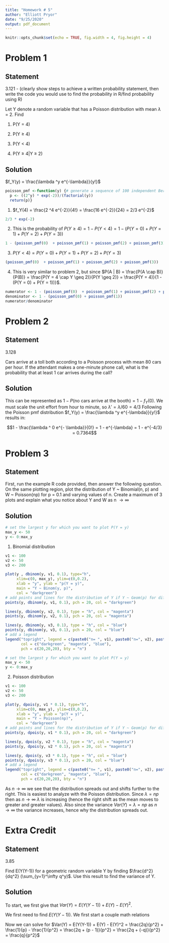 ```yaml
---
title: "Homework # 5"
author: "Elliott Pryor"
date: "9/25/2020"
output: pdf_document
---
```


```r
knitr::opts_chunk$set(echo = TRUE, fig.width = 4, fig.height = 4)
```




# Problem 1
## Statement

3.121 -  (clearly show steps to achieve a written probability statement,
then write the code you would use to find the probability in R/find probability using R)

Let Y denote a random variable that has a Poisson distribution with mean $\lambda$ = 2. Find

 1. P(Y = 4)
 
 2. P(Y $\geq$ 4)
 
 3. P(Y $<$ 4)
 
 4. P(Y $\geq$ 4|Y $\geq$ 2)

\hrule

## Solution

$f_Y(y) = \frac{\lambda ^y e^{-\lambda}}{y!}$

```R
poisson_pmf <-function(y) {# generate a sequence of 100 independent Bernoulli trials
  p <- ((2^y) * exp(-2))/(factorial(y))
  return(p)}
```

1. $f_Y(4) = \frac{2 ^4 e^{-2}}{4!} = \frac{16 e^{-2}}{24} = 2/3 e^{-2}$

```R
2/3 * exp(-2)
```

2. This is the probability of $P(Y \geq 4) = 1 - P(Y < 4) = 1 - (P(Y = 0) + P(Y = 1) + P(Y = 2) + P(Y = 3))$
```R
1 - (poisson_pmf(0)  + poisson_pmf(1) + poisson_pmf(2) + poisson_pmf(3))
```

3. $P(Y < 4) = P(Y = 0) + P(Y = 1) + P(Y = 2) + P(Y = 3)$

```R
(poisson_pmf(0)  + poisson_pmf(1) + poisson_pmf(2) + poisson_pmf(3))
```

4. This is very similar to problem 2, but since $P(A | B) = \frac{P(A \cap B)}{P(B)} = \frac{P(Y = 4 \cap Y \geq 2)}{P(Y \geq 2)} = \frac{P(Y = 4)}{1 - (P(Y = 0) + P(Y = 1))}$.

```R
numerator <- 1 - (poisson_pmf(0)  + poisson_pmf(1) + poisson_pmf(2) + poisson_pmf(3))  # From (2)
denominator <- 1 - (poisson_pmf(0) + poisson_pmf(1))
numerator/denominator
```




# Problem 2
## Statement 

3.128

Cars arrive at a toll both according to a Poisson process with mean 80 cars per hour. If the
attendant makes a one-minute phone call, what is the probability that at least 1 car arrives
during the call?

\hrule

## Solution

This can be represented as $1 - P(\text{no cars arrive at the booth}) = 1 - f_Y(0)$. 
We must scale the unit effort from hour to minute, so $\lambda' = \lambda / 60 = 4/3$ 
Following the Poisson pmf distribution $f_Y(y) = \frac{\lambda ^y e^{-\lambda}}{y!}$ results in:

$$1 - \frac{\lambda ^ 0 e^{- \lambda}}{0!} = 1 - e^{-\lambda} = 1 - e^{-4/3} = 0.7364$$



# Problem 3
## Statement 
First, run the example R code provided, then answer the following question. On the same
plotting region, plot the distribution of Y ~ Binomial(n, p) and W ~ Poisson(np)
for p = 0.1 and varying values of n. Create a maximum of 3 plots and explain what
you notice about Y and W as n $\to \infty$

\hrule

## Solution

```R
# set the largest y for which you want to plot P(Y = y)
max_y <- 50
y <- 0:max_y
```

1. Binomial distribution


```R

v1 <- 100
v2 <- 50
v3 <- 200

plot(y , dbinom(y, v1, 0.1), type="h",
     xlim=c(0, max_y), ylim=c(0,0.2),
     xlab = "y", ylab = "p(Y = y)",
     main = "Y ~ Binom(y, p)",
     col = "darkgreen")
# add points and lines for the distribution of Y if Y ~ Geom(p) for different p
points(y, dbinom(y, v1, 0.1), pch = 20, col = "darkgreen")

lines(y, dbinom(y, v2, 0.1), type = "h", col = "magenta")
points(y, dbinom(y, v2, 0.1), pch = 20, col = "magenta")

lines(y, dbinom(y, v3, 0.1), type = "h", col = "blue")
points(y, dbinom(y, v3, 0.1), pch = 20, col = "blue")
# add a legend
legend("topright", legend = c(paste0("n= ", v1), paste0("n=", v2), paste0("n=", v3)),
       col = c("darkgreen", "magenta", "blue"),
       pch = c(20,20,20), bty = "n")

```





```R
# set the largest y for which you want to plot P(Y = y)
max_y <- 50
y <- 0:max_y
```

2. Poisson distribution


```R

v1 <- 100
v2 <- 50
v3 <- 200

plot(y, dpois(y, v1 * 0.1), type="h",
     xlim=c(0, max_y), ylim=c(0,0.2),
     xlab = "y", ylab = "p(Y = y)",
     main = "Y ~ Poisson(np)",
     col = "darkgreen")
# add points and lines for the distribution of Y if Y ~ Geom(p) for different p
points(y, dpois(y, v1 * 0.1), pch = 20, col = "darkgreen")

lines(y, dpois(y, v2 * 0.1), type = "h", col = "magenta")
points(y, dpois(y, v2 * 0.1), pch = 20, col = "magenta")

lines(y, dpois(y, v3 * 0.1), type = "h", col = "blue")
points(y, dpois(y, v3 * 0.1), pch = 20, col = "blue")
# add a legend
legend("topright", legend = c(paste0("n= ", v1), paste0("n=", v2), paste0("n=", v3)),
       col = c("darkgreen", "magenta", "blue"),
       pch = c(20,20,20), bty = "n")

```


As $n \to \infty$ we see that the distribution spreads out and shifts further to the right.
This is easiest to analyze with the Poisson distribution. Since $\lambda = np$ then as 
$n \to \infty$ $\lambda$ is increasing (hence the right shift as the mean moves to greater and greater values).
Also since the variance $Var(Y) = \lambda = np$ as $n \to \infty$ the variance increases,
hence why the distribution spreads out.








# Extra Credit
## Statement

3.85

Find E(Y(Y-1)) for a geometric random variable Y by finding $\frac{d^2}{dq^2} (\sum_{y=1}^\infty q^y)$. Use this result to find the variance of Y.

\hrule

## Solution

To start, we first give that $Var(Y) = E(Y(Y-1)) + E(Y) - E(Y)^2$. 

We first need to find $E(Y(Y-1))$. We first start a couple math relations


\begin{align}
f(x) &= x^a\\
\frac{d}{dx} f(x) &= a x^{a-1}\\
\frac{d^2}{dx^2} f(x) &= a(a-1)x^{a-2}
\end{align}


\begin{align*}
E(Y(Y-1)) &= \sum_{y=1}^\infty (y(y-1)) P(y)\\
&= \sum_{y=1}^\infty (y(y-1)) q^{y-1}p\\
&= p\sum_{y=1}^\infty (y(y-1)) q * q^{y-2}\\
&= qp\sum_{y=1}^\infty (y(y-1)) q^{y-2} \quad\quad \text{By (3)}\\
&= qp\sum_{y=1}^\infty \frac{d^2}{dq^2} q^y \quad\quad \text{can factor }\frac{d^2}{dq^2} \text{ because 'certain conditons' hold}\\
&= qp \frac{d^2}{dq^2} (\sum_{y=1}^\infty q^y) \quad\quad \text{By geometric series} \\
&= qp \frac{d^2}{dq^2} (\frac{q}{1-q}) \\
&= qp (\frac{2q}{(1-q)^3} + \frac{2}{(1-q)^2})\\
&= qp (\frac{2q + 2(1-q)}{(1-q)^3})\\
&= qp (\frac{2q + 2(p)}{(p)^3})\\
&= 2q \frac{q + p}{p^2}\\
&= \frac{2q}{p^2}
\end{align*}


Now we can solve for $Var(Y) = E(Y(Y-1)) + E(Y) - E(Y)^2 = \frac{2q}{p^2} + \frac{1}{p} - \frac{1}{p^2} = \frac{2q + (p - 1)}{p^2} = \frac{2q + (-q)}{p^2} = \frac{q}{p^2}$






